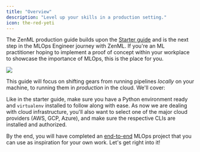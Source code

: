 ```yaml
---
title: "Overview"
description: "Level up your skills in a production setting."
icon: the-red-yeti
---
```


The ZenML production guide builds upon the [Starter guide](/versions/0.66.0/user-guide/starter-guide) and is the next step in the MLOps Engineer journey with ZenML. If you're an ML practitioner hoping to implement a proof of concept within your workplace to showcase the importance of MLOps, this is the place for you.
<Frame caption="ZenML simplifies development of MLOps pipelines that can span multiple production stacks.">
  <img src="/_assets/user-guide/Fstack_showcase.png" />
</Frame>

This guide will focus on shifting gears from running pipelines _locally_ on your machine, to running them in _production_ in the cloud. We'll cover:

<CardGroup cols={2}>
  <Card title="Deploying ZenML" icon="rocket" href="/versions/0.66.0/user-guide/production-guide/deploying-zenml" horizontal/>
  <Card title="Understanding stacks" icon="layer-group" href="/versions/0.66.0/user-guide/production-guide/understand-stacks"horizontal />
  <Card title="Connecting remote storage" icon="database" href="/versions/0.66.0/user-guide/production-guide/remote-storage" horizontal/>
  <Card title="Orchestrating on the cloud" icon="cloud" href="/versions/0.66.0/user-guide/production-guide/cloud-orchestration"horizontal />
  <Card title="Configuring the pipeline to scale compute" icon="sliders" href="/versions/0.66.0/user-guide/production-guide/configure-pipeline" horizontal/>
  <Card title="Configure a code repository" icon="code-branch" href="/versions/0.66.0/user-guide/production-guide/connect-code-repository" horizontal/>
</CardGroup>

Like in the starter guide, make sure you have a Python environment ready and `virtualenv` installed to follow along with ease. As now we are dealing with cloud infrastructure, you'll also want to select one of the major cloud providers (AWS, GCP, Azure), and make sure the respective CLIs are installed and authorized.

By the end, you will have completed an [end-to-end](/versions/0.66.0/user-guide/production-guide/end-to-end) MLOps project that you can use as inspiration for your own work. Let's get right into it!

